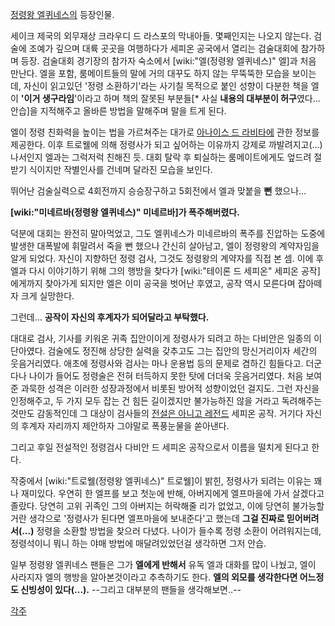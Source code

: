 [[정령왕 엘퀴네스]]의 등장인물.

세이크 제국의 외무재상 크라우디 드 라스포의 막내아들. 몇째인지는 나오지 않는다. 검술에 조예가 깊으며 대륙 곳곳을 여행하다가 세피온 공국에서 열리는 검술대회에 참가하며 등장. 검술대회 경기장의 참가자 숙소에서 [wiki:"엘(정령왕 엘퀴네스)" 엘]과 처음 만난다. 엘을 포함, 룸메이트들의 말에 거의 대꾸도 하지 않는 무뚝뚝한 모습을 보이는데, 자신이 읽고있던 '정령 소환하기'라는 사기칠 목적으로 붙인 성향이 다분한 책을 엘이 ''''이거 생구라임''''이라고 하며 책의 잘못된 부분들[* 사실 '''내용의 대부분이 허구'''였다...안습]을 지적해주고 올바른 방법을 말해주며 말을 트게 된다.

엘이 정령 친화력을 높이는 법을 가르쳐주는 대가로 [[아나이스 드 라비타]]에 관한 정보를 제공한다. 이후 트로웰에 의해 정령사가 되고 싶어하는 이유까지 강제로 까발려지고(...) 나서인지 엘과는 그럭저럭 친해진 듯. 대회 탈락 후 퇴실하는 룸메이트에게도 엎드려 절받기 식이지만 작별인사를 건네며 달라진 모습을 보인다.

뛰어난 검술실력으로 4회전까지 승승장구하고 5회전에서 엘과 맞붙을 '''뻔''' 했으나...

'''[wiki:"미네르바(정령왕 엘퀴네스)" 미네르바]가 폭주해버렸다.'''

덕분에 대회는 완전히 말아먹었고, 그도 엘퀴네스가 미네르바의 폭주를 진압하는 도중에 발생한 대폭발에 휘말려서 죽을 뻔 했으나 간신히 살아남고, 엘이 정령왕의 계약자임을 알게 되었다. 자신이 지향하던 정령 검사, 그것도 정령왕의 계약자를 직접 본 셈. 이에 후 엘과 다시 이야기하기 위해 그의 행방을 찾다가 [wiki:"테이론 드 세피온" 세피온 공작]에게까지 찾아가게 되지만 엘은 이미 공국을 벗어난 후였고, 공작 역시 모른다며 잡아떼자 크게 실망한다.

그런데...
'''공작이 자신의 후계자가 되어달라고 부탁했다.'''

대대로 검사, 기사를 키워온 귀족 집안이이게 정령사가 되려고 하는 다비안은 일종의 이단아였다. 검술에도 정진해 상당한 실력을 갖추고도 그는 집안의 망신거리이자 세간의 웃음거리였다. 애초에 정령사와 검사는 마나 운용법 등의 문제로 겸하긴 힘들다고. 더군다나 나이가 들어도 정령술은 전혀 터득하지 못한 탓에 더더욱 웃음거리였다. 처음 보여준 과묵한 성격은 이러한 성장과정에서 비롯된 방어적 성향이었던 걸지도. 그런 자신을 인정해주고, 두 가지 모두 잡는 건 힘든 길이겠지만 불가능하진 않을 거라고 독려해주는 것만도 감동적인데 그 대상이 검사들의 [[전설은 아니고 레전드]] 세피온 공작. 거기다 자신의 후계자 자리까지 제안하자 그야말로 폭풍눈물을 쏟아낸다.


그리고 후일 전설적인 정령검사 다비안 드 세피온 공작으로서 이름을 떨치게 된다고 한다.

작중에서 [wiki:"트로웰(정령왕 엘퀴네스)" 트로웰]이 밝힌, 정령사가 되려는 이유는 꽤나 재미있다. 우연히 한 엘프를 보고 첫눈에 반해, 아버지에게 엘프마을에 가서 살겠다고 졸랐다. 당연히 고위 귀족인 그의 아버지는 허락해줄 리가 없었고, 이에 당연히 불가능할 거란 생각으로 '정령사가 된다면 엘프마을에 보내준다'고 했는데 '''그걸 진짜로 믿어버려서(...)''' 정령을 소환할 방법을 찾으러 다녔다. 나이가 들수록 정령 소환이 어려워지는데, 정령석이니 뭐니 하는 야매 방법에 매달려있었던걸 생각하면 그저 안습. 

일부 정령왕 엘퀴네스 팬들은 그가 '''엘에게 반해서''' 유독 엘과 대화를 많이 나눴고, 엘이 사라지자 엘의 행방을 알아본것이라고 추측하기도 한다. '''엘의 외모를 생각한다면 어느정도 신빙성이 있다(...).''' --그리고 대부분의 팬들을 생각해보면..--


[[각주]]

